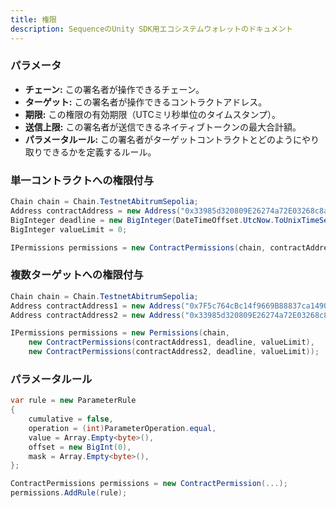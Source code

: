 ```yaml
---
title: 権限
description: SequenceのUnity SDK用エコシステムウォレットのドキュメント
---
```


### パラメータ

- **チェーン:** この署名者が操作できるチェーン。
- **ターゲット:** この署名者が操作できるコントラクトアドレス。
- **期限:** この権限の有効期限（UTCミリ秒単位のタイムスタンプ）。
- **送信上限:** この署名者が送信できるネイティブトークンの最大合計額。
- **パラメータルール:** この署名者がターゲットコントラクトとどのようにやり取りできるかを定義するルール。

### 単一コントラクトへの権限付与

```csharp
Chain chain = Chain.TestnetAbitrumSepolia;
Address contractAddress = new Address("0x33985d320809E26274a72E03268c8a29927Bc6dA");
BigInteger deadline = new BigInteger(DateTimeOffset.UtcNow.ToUnixTimeSeconds() * 1000 + 1000 * 60 * 5000);
BigInteger valueLimit = 0;

IPermissions permissions = new ContractPermissions(chain, contractAddress, deadline, valueLimit);
```

### 複数ターゲットへの権限付与

```csharp
Chain chain = Chain.TestnetAbitrumSepolia;
Address contractAddress1 = new Address("0x7F5c764cBc14f9669B88837ca1490cCa17c31607");
Address contractAddress2 = new Address("0x33985d320809E26274a72E03268c8a29927Bc6dA");

IPermissions permissions = new Permissions(chain,
    new ContractPermissions(contractAddress1, deadline, valueLimit),
    new ContractPermissions(contractAddress2, deadline, valueLimit));
```

### パラメータルール

```csharp
var rule = new ParameterRule
{
    cumulative = false,
    operation = (int)ParameterOperation.equal,
    value = Array.Empty<byte>(),
    offset = new BigInt(0),
    mask = Array.Empty<byte>(),
};

ContractPermissions permissions = new ContractPermission(...);
permissions.AddRule(rule);
```